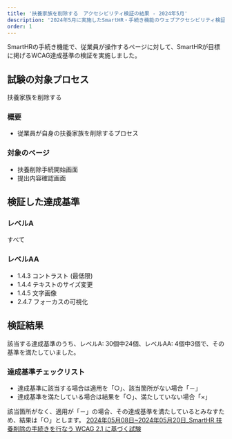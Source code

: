 ```yaml
---
title: '扶養家族を削除する　アクセシビリティ検証の結果 - 2024年5月'
description: '2024年5月に実施したSmartHR・手続き機能のウェブアクセシビリティ検証の結果を公開しています。'
order: 1
---
```

SmartHRの手続き機能で、従業員が操作するページに対して、SmartHRが目標に掲げるWCAG達成基準の検証を実施しました。

## 試験の対象プロセス
扶養家族を削除する

### 概要
- 従業員が自身の扶養家族を削除するプロセス


### 対象のページ

* 扶養削除手続開始画面
* 提出内容確認画面


## 検証した達成基準

### レベルA

すべて

### レベルAA

- 1.4.3 コントラスト (最低限)
- 1.4.4 テキストのサイズ変更
- 1.4.5 文字画像
- 2.4.7 フォーカスの可視化

## 検証結果

該当する達成基準のうち、レベルA: 30個中24個、レベルAA: 4個中3個で、その基準を満たしていました。

### 達成基準チェックリスト

- 達成基準に該当する場合は適用を「○」、該当箇所がない場合「－」
- 達成基準を満たしている場合は結果を「○」、満たしていない場合「×」

該当箇所がなく、適用が「－」の場合、その達成基準を満たしているとみなすため、結果は「○」とします。
[2024年05月08日~2024年05月20日_SmartHR  扶養削除の手続きを行なう WCAG 2.1 に基づく試験](https://docs.google.com/spreadsheets/d/1PWqQbAwOpCayHF_n49w07NSFzUa3SPCqWqhSyDkCvoM/edit?usp=sharing)